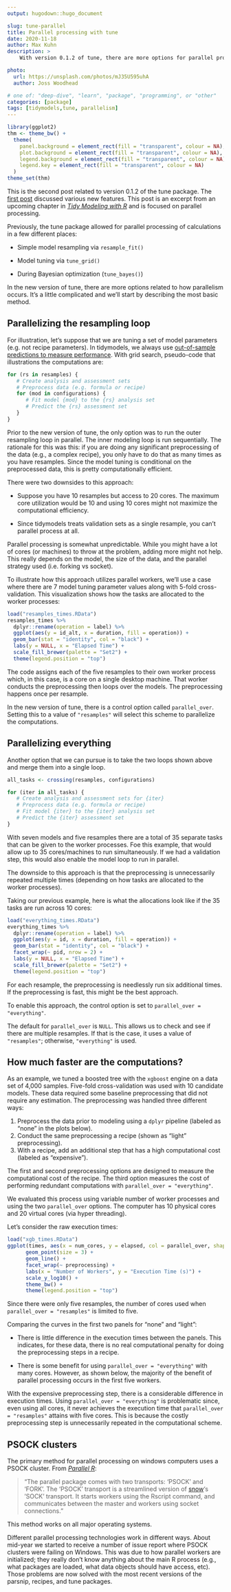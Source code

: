 ```yaml
---
output: hugodown::hugo_document

slug: tune-parallel
title: Parallel processing with tune 
date: 2020-11-18
author: Max Kuhn
description: >
    With version 0.1.2 of tune, there are more options for parallel processing.  

photo:
  url: https://unsplash.com/photos/mJ35U595uhA
  author: Joss Woodhead

# one of: "deep-dive", "learn", "package", "programming", or "other"
categories: [package] 
tags: [tidymodels,tune, parallelism]
---
```


```r
library(ggplot2)
thm <- theme_bw() + 
  theme(
    panel.background = element_rect(fill = "transparent", colour = NA), 
    plot.background = element_rect(fill = "transparent", colour = NA),
    legend.background = element_rect(fill = "transparent", colour = NA),
    legend.key = element_rect(fill = "transparent", colour = NA)
  )
theme_set(thm)
```

<!--
TODO:
* [ ] Pick category and tags (see existing with `post_tags()`)
* [ ] Find photo & update yaml metadata
* [ ] Create `thumbnail-sq.jpg`; height and width should be equal
* [ ] Create `thumbnail-wd.jpg`; width should be >5x height
* [ ] `hugodown::use_tidy_thumbnail()`
* [ ] Add intro sentence
* [ ] `use_tidy_thanks()`
-->
This is the second post related to version 0.1.2 of the tune package. The [first post]() discussed various new features. This post is an excerpt from an upcoming chapter in [_Tidy Modeling with R_](https://www.tmwr.org/) and is focused on parallel processing. 

Previously, the tune package allowed for parallel processing of calculations in a few different places: 

* Simple model resampling via `resample_fit()`

* Model tuning via `tune_grid()`

* During Bayesian optimization (`tune_bayes()`)

In the new version of tune, there are more options related to how parallelism occurs. It's a little complicated and we'll start by describing the most basic method. 

## Parallelizing the resampling loop

For illustration, let's suppose that we are tuning a set of model parameters (e.g. not recipe parameters). In tidymodels, we always use [out-of-sample predictions to measure performance](https://www.tmwr.org/resampling.html). With grid search, pseudo-code that illustrations the computations are: 

```r
for (rs in resamples) {
   # Create analysis and assessment sets
   # Preprocess data (e.g. formula or recipe)
   for (mod in configurations) {
      # Fit model {mod} to the {rs} analysis set
      # Predict the {rs} assessment set
   }
}
```

Prior to the new version of tune, the only option was to run the outer resampling loop in parallel. The inner modeling loop is run sequentially. The rationale for this was this: if you are doing any significant preprocessing of the data (e.g., a complex recipe), you only have to do that as many times as you have resamples. Since the model tuning is conditional on the preprocessed data, this is pretty computationally efficient. 

There were two downsides to this approach: 

 * Suppose you have 10 resamples but access to 20 cores. The maximum core utilization would be 10 and using 10 cores might not maximize the computational efficiency.

 * Since tidymodels treats validation sets as a single resample, you can't parallel process at all. 

Parallel processing is somewhat unpredictable. While you might have a lot of cores (or machines) to throw at the problem, adding more might not help. This really depends on the model, the size of the data, and the parallel strategy used (i.e. forking vs socket). 

To illustrate how this approach utilizes parallel workers, we'll use a case where there are 7 model tuning parameter values along with 5-fold cross-validation. This visualization shows how the tasks are allocated to the worker processes:

```r
load("resamples_times.RData")
resamples_times %>%
  dplyr::rename(operation = label) %>% 
  ggplot(aes(y = id_alt, x = duration, fill = operation)) +
  geom_bar(stat = "identity", col = "black") +
  labs(y = NULL, x = "Elapsed Time") + 
  scale_fill_brewer(palette = "Set2") +
  theme(legend.position = "top")
```

The code assigns each of the five resamples to their own worker process which, in this case, is a core on a single desktop machine. That worker conducts the preprocessing then loops over the models. The preprocessing happens once per resample. 

In the new version of tune, there is a control option called `parallel_over`. Setting this to a value of `"resamples"` will select this scheme to parallelize the computations. 


## Parallelizing everything

Another option that we can pursue is to take the two loops shown above and merge them into a single loop. 

```r
all_tasks <- crossing(resamples, configurations)

for (iter in all_tasks) {                           
   # Create analysis and assessment sets for {iter}
   # Preprocess data (e.g. formula or recipe)
   # Fit model {iter} to the {iter} analysis set
   # Predict the {iter} assessment set
}
```

With seven models and five resamples there are a total of 35 separate tasks that can be given to the worker processes. Foe this example, that would allow up to 35 cores/machines to run simultaneously. If we had a validation step, this would also enable the model loop to run in parallel. 

The downside to this approach is that the preprocessing is unnecessarily repeated multiple times (depending on how tasks are allocated to the worker processes). 

Taking our previous example, here is what the allocations look like if the 35 tasks are run across 10 cores: 

```r
load("everything_times.RData")
everything_times %>%
  dplyr::rename(operation = label) %>% 
  ggplot(aes(y = id, x = duration, fill = operation)) +
  geom_bar(stat = "identity", col = "black") +
  facet_wrap(~ pid, nrow = 2) + 
  labs(y = NULL, x = "Elapsed Time") + 
  scale_fill_brewer(palette = "Set2") +
  theme(legend.position = "top")
```

For each resample, the preprocessing is needlessly run six additional times. If the preprocessing is fast, this might be the best approach. 

To enable this approach, the control option is set to `parallel_over = "everything"`. 

The default for `parallel_over` is `NULL`. This allows us to check and see if there are multiple resamples. If that is the case, it uses a value of `"resamples"`; otherwise, `"everything"` is used. 

## How much faster are the computations? 

As an example, we tuned a boosted tree with the `xgboost` engine on a data set of 4,000 samples. Five-fold cross-validation was used with 10 candidate models. These data required some baseline preprocessing that did not require any estimation. The preprocessing was handled three different ways:

1. Preprocess the data prior to modeling using a `dplyr` pipeline (labeled as "none" in the plots below).
2. Conduct the same preprocessing a recipe (shown as "light" preprocessing).
3. With a recipe, add an additional step that has a high computational cost (labeled as "expensive"). 

The first and second preprocessing options are designed to measure the computational cost of the recipe. The third option measures the cost of performing redundant computations with `parallel_over = "everything"`. 

We evaluated this process using variable number of worker processes and using the two `parallel_over` options. The computer has 10 physical cores and 20 virtual cores (via hyper threading). 

Let's consider the raw execution times:

```r
load("xgb_times.RData")
ggplot(times, aes(x = num_cores, y = elapsed, col = parallel_over, shape = parallel_over)) + 
      geom_point(size = 3) + 
      geom_line() +
      facet_wrap(~ preprocessing) + 
      labs(x = "Number of Workers", y = "Execution Time (s)") + 
      scale_y_log10() + 
      theme_bw() + 
      theme(legend.position = "top")
```

Since there were only five resamples, the number of cores used when `parallel_over = "resamples"` is limited to five. 

Comparing the curves in the first two panels for "none" and "light": 

* There is little difference in the execution times between the panels. This indicates, for these data, there is no real computational penalty for doing the preprocessing steps in a recipe. 

* There is some benefit for using `parallel_over = "everything"` with many cores. However, as shown below, the majority of the benefit of parallel processing occurs in the first five workers.

With the expensive preprocessing step, there is a considerable difference in execution times. Using `parallel_over = "everything"` is problematic since, even using all cores, it never achieves the execution time that `parallel_over = "resamples"` attains with five cores. This is because the costly preprocessing step is unnecessarily repeated in the computational scheme. 

## PSOCK clusters

The primary method for parallel processing on windows computers uses a PSOCK cluster. From [_Parallel R_](https://www.oreilly.com/library/view/parallel-r/9781449317850/): 

> "The parallel package comes with two transports: 'PSOCK' and 'FORK'. The 'PSOCK' transport is a streamlined version of [snow](https://biostats.bepress.com/uwbiostat/paper193/)'s 'SOCK' transport. It starts workers using the Rscript command, and communicates between the master and workers using socket connections."

This method works on all major operating systems. 

Different parallel processing technologies work in different ways. About mid-year we started to receive a number of issue report where PSOCK clusters were failing on Windows. This was due to how parallel workers are initialized; they really don't know anything about the main R process (e.g., what packages are loaded, what data objects should have access, etc). Those problems are now solved with the most recent versions of the parsnip, recipes, and tune packages. 
